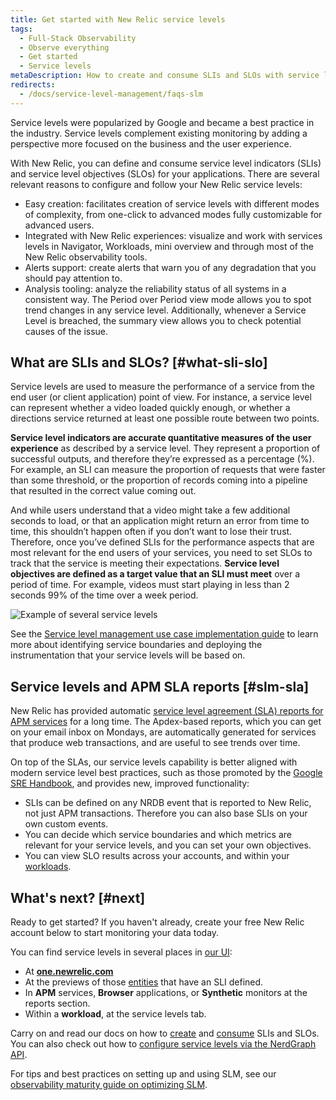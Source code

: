 ```yaml
---
title: Get started with New Relic service levels
tags:
  - Full-Stack Observability
  - Observe everything
  - Get started
  - Service levels
metaDescription: How to create and consume SLIs and SLOs with service level management in New Relic.
redirects:
  - /docs/service-level-management/faqs-slm
---
```



Service levels were popularized by Google and became a best practice in the industry. Service levels complement existing monitoring by adding a perspective more focused on the business and the user experience.

With New Relic, you can define and consume service level indicators (SLIs) and service level objectives (SLOs) for your applications. There are several relevant reasons to configure and follow your New Relic service levels:

- Easy creation: facilitates creation of service levels with different modes of complexity, from one-click to advanced modes fully customizable for advanced users. 
- Integrated with New Relic experiences: visualize and work with services levels in Navigator, Workloads, mini overview and through most of the New Relic observability tools.
- Alerts support: create alerts that warn you of any degradation that you should pay attention to.
- Analysis tooling: analyze the reliability status of all systems in a consistent way. The Period over Period view mode allows you to spot trend changes in any service level. Additionally, whenever a Service Level is breached, the summary view allows you to check potential causes of the issue. 

## What are SLIs and SLOs? [#what-sli-slo]

Service levels are used to measure the performance of a service from the end user (or client application) point of view. For instance, a service level can represent whether a video loaded quickly enough, or whether a directions service returned at least one possible route between two points.

**Service level indicators are accurate quantitative measures of the user experience** as described by a service level. They represent a proportion of successful outputs, and therefore they’re expressed as a percentage (%). For example, an SLI can measure the proportion of requests that were faster than some threshold, or the proportion of records coming into a pipeline that resulted in the correct value coming out.

And while users understand that a video might take a few additional seconds to load, or that an application might return an error from time to time, this shouldn’t happen often if you don’t want to lose their trust. Therefore, once you’ve defined SLIs for the performance aspects that are most relevant for the end users of your services, you need to set SLOs to track that the service is meeting their expectations. **Service level objectives are defined as a target value that an SLI must meet** over a period of time. For example, videos must start playing in less than 2 seconds 99% of the time over a week period.

<img
  title="Example of several service levels.png"
  alt="Example of several service levels"
  src={slmServiceLevelsOverview}
/>

See the [Service level management use case implementation guide](/docs/new-relic-solutions/observability-maturity/uptime-performance-reliability/slm-implementation-guide/) to learn more about identifying service boundaries and deploying the instrumentation that your service levels will be based on.

## Service levels and APM SLA reports [#slm-sla]

New Relic has provided automatic [service level agreement (SLA) reports for APM services](/docs/apm/reports/service-level-agreements/apm-sla-reports/) for a long time. The Apdex-based reports, which you can get on your email inbox on Mondays, are automatically generated for services that produce web transactions, and are useful to see trends over time.

On top of the SLAs, our service levels capability is better aligned with modern service level best practices, such as those promoted by the [Google SRE Handbook](https://sre.google/books/), and provides new, improved functionality:

* SLIs can be defined on any NRDB event that is reported to New Relic, not just APM transactions. Therefore you can also base SLIs on your own custom events.
* You can decide which service boundaries and which metrics are relevant for your service levels, and you can set your own objectives.
* You can view SLO results across your accounts, and within your [workloads](/docs/new-relic-one/use-new-relic-one/workloads/workloads-isolate-resolve-incidents-faster/).

## What's next? [#next]

Ready to get started? If you haven't already, create your free New Relic account below to start monitoring your data today.
<InlineSignup/>

 You can find service levels in several places in [our UI](https://one.newrelic.com):

* At **[one.newrelic.com](https://one.newrelic.com/all-capabilities)**
* At the previews of those [entities](/docs/new-relic-one/use-new-relic-one/core-concepts/what-entity-new-relic/) that have an SLI defined.
* In **APM** services, **Browser** applications, or **Synthetic** monitors at the reports section.
* Within a **workload**, at the service levels tab.

Carry on and read our docs on how to [create](/docs/service-level-management/create-slm) and [consume](/docs/service-level-management/consume-slm) SLIs and SLOs. You can also check out how to [configure service levels via the NerdGraph API](/docs/apis/nerdgraph/examples/nerdgraph-slm/).

For tips and best practices on setting up and using SLM, see our [observability maturity guide on optimizing SLM](/docs/new-relic-solutions/observability-maturity/uptime-performance-reliability/optimize-slm-guide).
